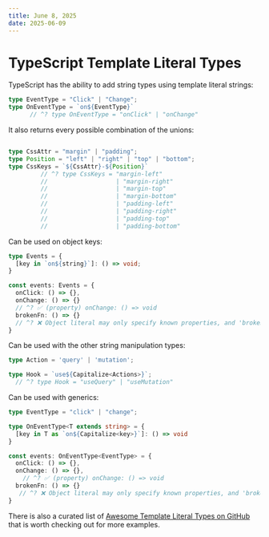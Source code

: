 ```yaml
---
title: June 8, 2025
date: 2025-06-09
---
```


# TypeScript Template Literal Types

TypeScript has the ability to add string types using template literal strings:

```ts
type EventType = "Click" | "Change";
type OnEventType = `on${EventType}`
      // ^? type OnEventType = "onClick" | "onChange"
```

It also returns every possible combination of the unions:

```ts

type CssAttr = "margin" | "padding";
type Position = "left" | "right" | "top" | "bottom";
type CssKeys = `${CssAttr}-${Position}`
         // ^? type CssKeys = "margin-left" 
         //                   | "margin-right" 
         //                   | "margin-top" 
         //                   | "margin-bottom" 
         //                   | "padding-left" 
         //                   | "padding-right" 
         //                   | "padding-top"
         //                   | "padding-bottom"
```


Can be used on object keys:

```ts
type Events = {
  [key in `on${string}`]: () => void;
}

const events: Events = {
  onClick: () => {},
  onChange: () => {}
  // ^? ✅ (property) onChange: () => void
  brokenFn: () => {}
  // ^? ❌ Object literal may only specify known properties, and 'brokenFn' does not exist in type 'Events'
}
```

Can be used with the other string manipulation types:

```ts
type Action = 'query' | 'mutation';

type Hook = `use${Capitalize<Actions>}`;
  // ^? type Hook = "useQuery" | "useMutation"
```

Can be used with generics:

```ts
type EventType = "click" | "change";

type OnEventType<T extends string> = {
  [key in T as `on${Capitalize<key>}`]: () => void
}

const events: OnEventType<EventType> = {
  onClick: () => {},
  onChange: () => {},
    // ^? ✅ (property) onChange: () => void
  brokenFn: () => {}
   // ^? ❌ Object literal may only specify known properties, and 'brokenFn' does not exist in type 'OnEventType<EventType>'
}
```

There is also a curated list of [Awesome Template Literal Types on GitHub](https://github.com/ghoullier/awesome-template-literal-types) that is worth checking out for more examples.
